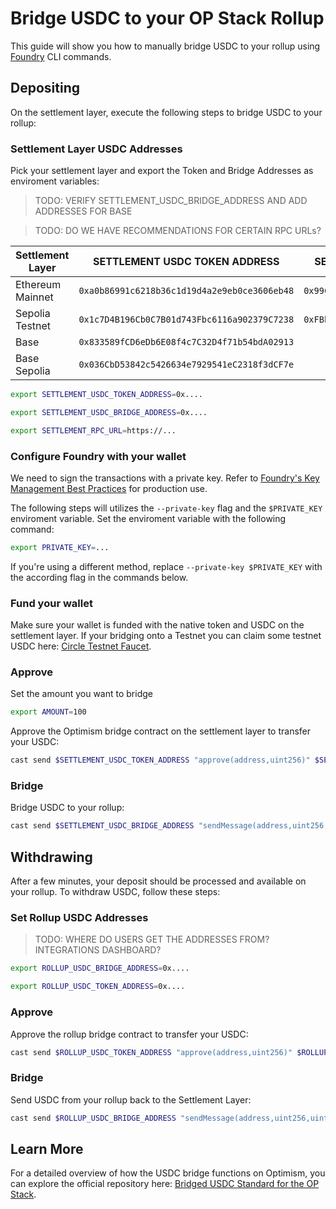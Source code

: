 
# Bridge USDC to your OP Stack Rollup

This guide will show you how to manually bridge USDC to your rollup using [Foundry](https://book.getfoundry.sh/getting-started/installation) CLI commands.

## Depositing

On the settlement layer, execute the following steps to bridge USDC to your rollup:

<Steps>

### Settlement Layer USDC Addresses

Pick your settlement layer and export the Token and Bridge Addresses as enviroment variables:

> TODO: VERIFY SETTLEMENT_USDC_BRIDGE_ADDRESS AND ADD ADDRESSES FOR BASE

> TODO: DO WE HAVE RECOMMENDATIONS FOR CERTAIN RPC URLs?

| Settlement Layer | SETTLEMENT USDC TOKEN ADDRESS                | SETTLEMENT_USDC_BRIDGE_ADDRESS               | SETTLEMENT_RPC_URL                  |
| ---------------- | -------------------------------------------- | -------------------------------------------- | ----------------------------------- |
| Ethereum Mainnet | `0xa0b86991c6218b36c1d19d4a2e9eb0ce3606eb48` | `0x99C9fc46f92E8a1c0deC1b1747d010903E884bE1` | https://ethereum-rpc.publicnode.com |
| Sepolia Testnet  | `0x1c7D4B196Cb0C7B01d743Fbc6116a902379C7238` | `0xFBb0621E0B23b5478B630BD55a5f21f67730B0F1` | https://rpc.sepolia.org             |
| Base             | `0x833589fCD6eDb6E08f4c7C32D4f71b54bdA02913` |                                              | https://mainnet.base.org            |
| Base Sepolia     | `0x036CbD53842c5426634e7929541eC2318f3dCF7e` |                                              | https://sepolia.base.org            |

```bash copy
export SETTLEMENT_USDC_TOKEN_ADDRESS=0x....
```

```bash copy
export SETTLEMENT_USDC_BRIDGE_ADDRESS=0x....
```

```bash copy
export SETTLEMENT_RPC_URL=https://...
```

### Configure Foundry with your wallet

We need to sign the transactions with a private key. Refer to [Foundry's Key Management Best Practices](https://book.getfoundry.sh/tutorials/best-practices?highlight=ledger#private-key-management) for production use.

The following steps will utilizes the `--private-key` flag and the `$PRIVATE_KEY` enviroment variable. Set the enviroment variable with the following command:

```bash copy
export PRIVATE_KEY=...
```

If you're using a different method, replace `--private-key $PRIVATE_KEY` with the according flag in the commands below.

### Fund your wallet

Make sure your wallet is funded with the native token and USDC on the settlement layer. If your bridging onto a Testnet you can claim some testnet USDC here: [Circle Testnet Faucet](https://faucet.circle.com/).

### Approve

Set the amount you want to bridge

```bash copy
export AMOUNT=100
```

Approve the Optimism bridge contract on the settlement layer to transfer your USDC:

```bash copy
cast send $SETTLEMENT_USDC_TOKEN_ADDRESS "approve(address,uint256)" $SETTLEMENT_USDC_BRIDGE_ADDRESS $AMOUNT --rpc-url $SETTLEMENT_RPC_URL --private-key $PRIVATE_KEY
```

### Bridge

Bridge USDC to your rollup:

```bash copy
cast send $SETTLEMENT_USDC_BRIDGE_ADDRESS "sendMessage(address,uint256,uint32)" $(cast wallet address $PRIVATE_KEY) $AMOUNT 100000 --rpc-url $SETTLEMENT_RPC_URL --private-key $PRIVATE_KEY
```

</Steps>

## Withdrawing

After a few minutes, your deposit should be processed and available on your rollup. To withdraw USDC, follow these steps:

<Steps>

### Set Rollup USDC Addresses

> TODO: WHERE DO USERS GET THE ADDRESSES FROM? INTEGRATIONS DASHBOARD?

```bash copy
export ROLLUP_USDC_BRIDGE_ADDRESS=0x....
```

```bash copy
export ROLLUP_USDC_TOKEN_ADDRESS=0x....
```

### Approve

Approve the rollup bridge contract to transfer your USDC:

```bash copy
cast send $ROLLUP_USDC_TOKEN_ADDRESS "approve(address,uint256)" $ROLLUP_USDC_BRIDGE_ADDRESS $AMOUNT --rpc-url $ROLLUP_RPC_URL --private-key $PRIVATE_KEY
```

### Bridge

Send USDC from your rollup back to the Settlement Layer:

```bash copy
cast send $ROLLUP_USDC_BRIDGE_ADDRESS "sendMessage(address,uint256,uint32)" $(cast wallet address $PRIVATE_KEY) $AMOUNT 100000 --rpc-url $ROLLUP_RPC_URL --private-key $PRIVATE_KEY
```

</Steps>

## Learn More

For a detailed overview of how the USDC bridge functions on Optimism, you can explore the official repository here: [Bridged USDC Standard for the OP Stack](https://github.com/defi-wonderland/opUSDC).
